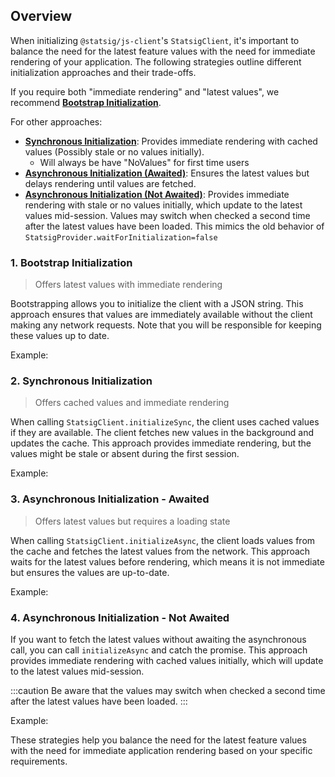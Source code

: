 
## Overview

When initializing `@statsig/js-client`'s `StatsigClient`, it's important to balance the need for the latest feature values with the need for immediate rendering of your application. The following strategies outline different initialization approaches and their trade-offs.

If you require both "immediate rendering" and "latest values", we recommend [**Bootstrap Initialization**](#1-bootstrap-initialization).

For other approaches:

- [**Synchronous Initialization**](#2-synchronous-initialization): Provides immediate rendering with cached values (Possibly stale or no values initially).
  - Will always be have "NoValues" for first time users
- [**Asynchronous Initialization (Awaited)**](#3-asynchronous-initialization---awaited): Ensures the latest values but delays rendering until values are fetched.
- [**Asynchronous Initialization (Not Awaited)**](#4-asynchronous-initialization---not-awaited): Provides immediate rendering with stale or no values initially, which update to the latest values mid-session. Values may switch when checked a second time after the latest values have been loaded. This mimics the old behavior of `StatsigProvider.waitForInitialization=false`

### 1. Bootstrap Initialization
> Offers latest values with immediate rendering

Bootstrapping allows you to initialize the client with a JSON string. This approach ensures that values are immediately available without the client making any network requests. Note that you will be responsible for keeping these values up to date.

Example:

<GitHubEmbed url="https://raw.githubusercontent.com/statsig-io/js-client-monorepo/main/samples/react/src/samples/react-precomp/sample-react-init-strat-bootstrap.tsx" />

### 2. Synchronous Initialization
> Offers cached values and immediate rendering

When calling `StatsigClient.initializeSync`, the client uses cached values if they are available. The client fetches new values in the background and updates the cache. This approach provides immediate rendering, but the values might be stale or absent during the first session.

Example:

<GitHubEmbed url="https://raw.githubusercontent.com/statsig-io/js-client-monorepo/main/samples/react/src/samples/react-precomp/sample-react-init-strat-cache.tsx" />

### 3. Asynchronous Initialization - Awaited
> Offers latest values but requires a loading state

When calling `StatsigClient.initializeAsync`, the client loads values from the cache and fetches the latest values from the network. This approach waits for the latest values before rendering, which means it is not immediate but ensures the values are up-to-date.

Example:

<GitHubEmbed url="https://raw.githubusercontent.com/statsig-io/js-client-monorepo/main/samples/react/src/samples/react-precomp/sample-react-init-strat-await-async.tsx" />


### 4. Asynchronous Initialization - Not Awaited

If you want to fetch the latest values without awaiting the asynchronous call, you can call `initializeAsync` and catch the promise. 
This approach provides immediate rendering with cached values initially, which will update to the latest values mid-session. 

:::caution
Be aware that the values may switch when checked a second time after the latest values have been loaded.
:::

Example:

<GitHubEmbed url="https://raw.githubusercontent.com/statsig-io/js-client-monorepo/main/samples/react/src/samples/react-precomp/sample-react-init-strat-unawait-async.tsx" />

These strategies help you balance the need for the latest feature values with the need for immediate application rendering based on your specific requirements.






